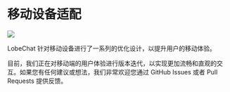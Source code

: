 # 移动设备适配

![](https://gw.alipayobjects.com/zos/kitchen/R441AuFS4W/mobile.webp)

LobeChat 针对移动设备进行了一系列的优化设计，以提升用户的移动体验。

目前，我们正在对移动端的用户体验进行版本迭代，以实现更加流畅和直观的交互。如果您有任何建议或想法，我们非常欢迎您通过 GitHub Issues 或者 Pull Requests 提供反馈。
